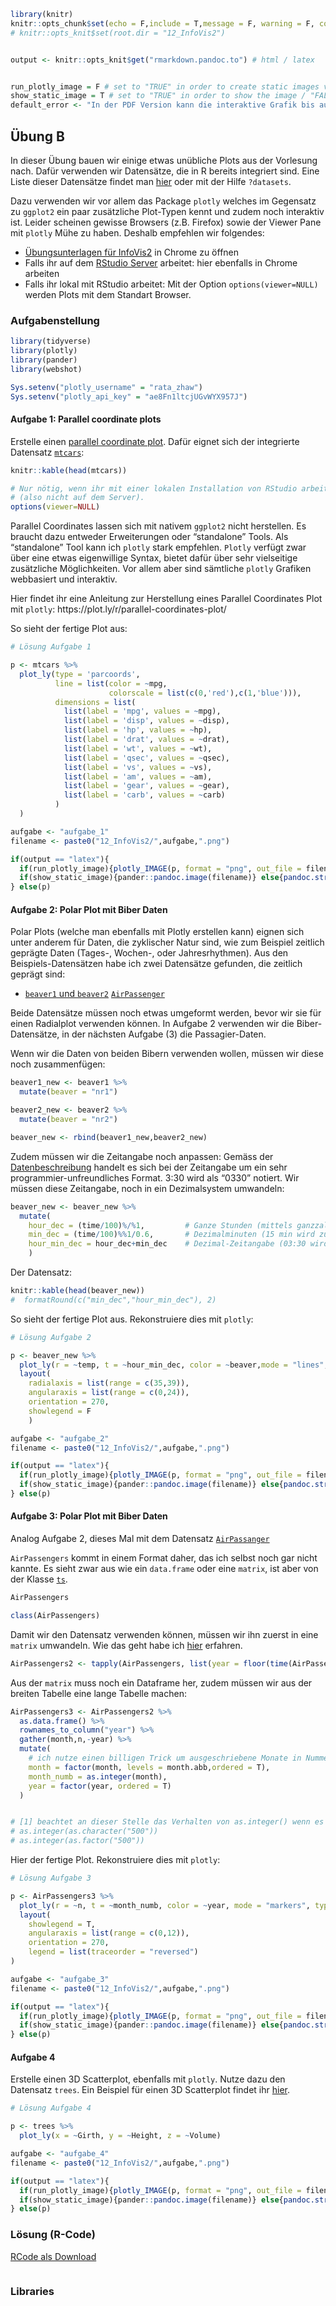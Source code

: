 
```r
library(knitr)
knitr::opts_chunk$set(echo = F,include = T,message = F, warning = F, collapse=TRUE)
# knitr::opts_knit$set(root.dir = "12_InfoVis2") 


output <- knitr::opts_knit$get("rmarkdown.pandoc.to") # html / latex


run_plotly_image = F # set to "TRUE" in order to create static images via plotly_api (max 100/day)
show_static_image = T # set to "TRUE" in order to show the image / "FALSE" to show error message
default_error <- "In der PDF Version kann die interaktive Grafik bis auf weiteres nicht dargestellt werden."

```

## Übung B

In dieser Übung bauen wir einige etwas unübliche Plots aus der Vorlesung nach. Dafür verwenden wir Datensätze, die in R bereits integriert sind. Eine Liste dieser Datensätze findet man [hier](https://stat.ethz.ch/R-manual/R-devel/library/datasets/html/00Index.html) oder mit der Hilfe `?datasets`.


Dazu verwenden wir vor allem das Package `plotly` welches im Gegensatz zu `ggplot2` ein paar zusätzliche Plot-Typen kennt und zudem noch interaktiv ist.  Leider scheinen gewisse Browsers (z.B. Firefox) sowie der Viewer Pane mit `plotly` Mühe zu haben. Deshalb empfehlen wir folgendes:

- [Übungsunterlagen für InfoVis2](http://oyster.zhaw.ch:3939/ResearchMethodsUebungen/) in Chrome zu öffnen
- Falls ihr auf dem [RStudio Server](http://oyster.zhaw.ch:8787) arbeitet: hier ebenfalls in Chrome arbeiten
- Falls ihr lokal mit RStudio arbeitet: Mit der Option `options(viewer=NULL)` werden Plots mit dem Standart Browser. 


### Aufgabenstellung



```r

library(tidyverse)
library(plotly)
library(pander)
library(webshot)

```


```r
Sys.setenv("plotly_username" = "rata_zhaw")
Sys.setenv("plotly_api_key" = "ae8Fn1ltcjUGvWYX957J")
```



#### Aufgabe 1: Parallel coordinate plots

Erstelle einen [parallel coordinate plot](https://en.wikipedia.org/wiki/Parallel_coordinates). Dafür eignet sich der integrierte Datensatz [`mtcars`](https://stat.ethz.ch/R-manual/R-devel/library/datasets/html/mtcars.html):

```r

knitr::kable(head(mtcars))

```

```r

# Nur nötig, wenn ihr mit einer lokalen Installation von RStudio arbeitet
# (also nicht auf dem Server).
options(viewer=NULL)

```


Parallel Coordinates lassen sich mit nativem `ggplot2` nicht herstellen. Es braucht dazu entweder Erweiterungen oder "standalone" Tools. Als "standalone" Tool kann ich `plotly` stark empfehlen. `Plotly` verfügt zwar über eine etwas eigenwillige Syntax, bietet dafür über sehr vielseitige zusätzliche Möglichkeiten. Vor allem aber sind sämtliche `plotly` Grafiken webbasiert und interaktiv. 

Hier findet ihr eine Anleitung zur Herstellung eines Parallel Coordinates Plot mit `plotly`: https://plot.ly/r/parallel-coordinates-plot/

So sieht der fertige Plot aus:

```r
# Lösung Aufgabe 1

p <- mtcars %>%
  plot_ly(type = 'parcoords',
          line = list(color = ~mpg,
                      colorscale = list(c(0,'red'),c(1,'blue'))),
          dimensions = list(
            list(label = 'mpg', values = ~mpg),
            list(label = 'disp', values = ~disp),
            list(label = 'hp', values = ~hp),
            list(label = 'drat', values = ~drat),
            list(label = 'wt', values = ~wt),
            list(label = 'qsec', values = ~qsec),
            list(label = 'vs', values = ~vs),
            list(label = 'am', values = ~am),
            list(label = 'gear', values = ~gear),
            list(label = 'carb', values = ~carb)
          )
  )
```


```r
aufgabe <- "aufgabe_1"
filename <- paste0("12_InfoVis2/",aufgabe,".png")

if(output == "latex"){
  if(run_plotly_image){plotly_IMAGE(p, format = "png", out_file = filename)} 
  if(show_static_image){pander::pandoc.image(filename)} else{pandoc.strong(default_error)}
} else(p)

```

#### Aufgabe 2: Polar Plot mit Biber Daten

Polar Plots (welche man ebenfalls mit Plotly erstellen kann) eignen sich unter anderem für Daten, die zyklischer Natur sind, wie zum Beispiel zeitlich geprägte Daten (Tages-, Wochen-, oder Jahresrhythmen). Aus den Beispiels-Datensätzen  habe ich zwei Datensätze gefunden, die zeitlich geprägt sind:

- [`beaver1` und `beaver2`](https://stat.ethz.ch/R-manual/R-devel/library/datasets/html/beavers.html)
[`AirPassenger`](https://stat.ethz.ch/R-manual/R-devel/library/datasets/html/AirPassengers.html)

Beide Datensätze müssen noch etwas umgeformt werden, bevor wir sie für einen Radialplot verwenden können. In Aufgabe 2 verwenden wir die Biber-Datensätze, in der nächsten Aufgabe (3) die Passagier-Daten.

Wenn wir die Daten von beiden Bibern verwenden wollen, müssen wir diese noch zusammenfügen:
```r


beaver1_new <- beaver1 %>%
  mutate(beaver = "nr1")

beaver2_new <- beaver2 %>%
  mutate(beaver = "nr2")

beaver_new <- rbind(beaver1_new,beaver2_new)

```

Zudem müssen wir die Zeitangabe noch anpassen: Gemäss der [Datenbeschreibung](https://stat.ethz.ch/R-manual/R-devel/library/datasets/html/beavers.html) handelt es sich bei der Zeitangabe um ein sehr programmier-unfreundliches Format. 3:30 wird als "0330" notiert. Wir müssen diese Zeitangabe, noch in ein Dezimalsystem umwandeln:
```r
beaver_new <- beaver_new %>%
  mutate(
    hour_dec = (time/100)%/%1,         # Ganze Stunden (mittels ganzzaliger Division)
    min_dec = (time/100)%%1/0.6,       # Dezimalminuten (15 min wird zu 0.25, via Modulo)
    hour_min_dec = hour_dec+min_dec    # Dezimal-Zeitangabe (03:30 wird zu 3.5)
    ) 
```



Der Datensatz: 
```r
knitr::kable(head(beaver_new))
#  formatRound(c("min_dec","hour_min_dec"), 2)
```

So sieht der fertige Plot aus. Rekonstruiere dies mit `plotly`:

```r

# Lösung Aufgabe 2

p <- beaver_new %>%
  plot_ly(r = ~temp, t = ~hour_min_dec, color = ~beaver,mode = "lines", type = "scatter") %>%
  layout(
    radialaxis = list(range = c(35,39)),
    angularaxis = list(range = c(0,24)),
    orientation = 270,
    showlegend = F
    )
```

```r
aufgabe <- "aufgabe_2"
filename <- paste0("12_InfoVis2/",aufgabe,".png")

if(output == "latex"){
  if(run_plotly_image){plotly_IMAGE(p, format = "png", out_file = filename)} 
  if(show_static_image){pander::pandoc.image(filename)} else{pandoc.strong(default_error)}
} else(p)

```




#### Aufgabe 3: Polar Plot mit Biber Daten


Analog Aufgabe 2, dieses Mal mit dem Datensatz [`AirPassanger`](https://stat.ethz.ch/R-manual/R-devel/library/datasets/html/AirPassengers.html)

`AirPassengers` kommt in einem Format daher, das ich selbst noch gar nicht kannte. Es sieht zwar aus wie ein `data.frame` oder eine `matrix`, ist aber von der Klasse [`ts`](https://stat.ethz.ch/R-manual/R-devel/library/stats/html/ts.html).

```r
AirPassengers

class(AirPassengers)
```


Damit wir den Datensatz verwenden können, müssen wir ihn zuerst in eine `matrix` umwandeln. Wie das geht habe ich [hier](https://stackoverflow.com/a/5332664/4139249) erfahren.
```r
AirPassengers2 <- tapply(AirPassengers, list(year = floor(time(AirPassengers)), month = month.abb[cycle(AirPassengers)]), c)
```

Aus der `matrix` muss noch ein Dataframe her, zudem müssen wir aus der breiten Tabelle eine lange Tabelle machen:

```r


AirPassengers3 <- AirPassengers2 %>%
  as.data.frame() %>%
  rownames_to_column("year") %>%
  gather(month,n,-year) %>%
  mutate(
    # ich nutze einen billigen Trick um ausgeschriebene Monate in Nummern umzuwandeln [1]
    month = factor(month, levels = month.abb,ordered = T),
    month_numb = as.integer(month),
    year = factor(year, ordered = T)
  )


# [1] beachtet an dieser Stelle das Verhalten von as.integer() wenn es sich um factors() handelt. Hier wird das Verhalten genutzt, andersweitig kann es einem zum Verhngnis werden. Das Verhalten wir auch hier verdeutlicht:
# as.integer(as.character("500"))
# as.integer(as.factor("500"))

```


Hier der fertige Plot. Rekonstruiere dies mit `plotly`:
```r

# Lösung Aufgabe 3

p <- AirPassengers3 %>%
  plot_ly(r = ~n, t = ~month_numb, color = ~year, mode = "markers", type = "scatter") %>%
  layout(
    showlegend = T,
    angularaxis = list(range = c(0,12)),
    orientation = 270,
    legend = list(traceorder = "reversed")
) 

```



```r
aufgabe <- "aufgabe_3"
filename <- paste0("12_InfoVis2/",aufgabe,".png")

if(output == "latex"){
  if(run_plotly_image){plotly_IMAGE(p, format = "png", out_file = filename)} 
  if(show_static_image){pander::pandoc.image(filename)} else{pandoc.strong(default_error)}
} else(p)
```

#### Aufgabe 4

Erstelle einen 3D Scatterplot, ebenfalls mit `plotly`. Nutze dazu den Datensatz `trees`. Ein Beispiel für einen 3D Scatterplot findet ihr [hier](https://plot.ly/r/3d-scatter-plots/).


```r

# Lösung Aufgabe 4

p <- trees %>%
  plot_ly(x = ~Girth, y = ~Height, z = ~Volume)
```



```r
aufgabe <- "aufgabe_4"
filename <- paste0("12_InfoVis2/",aufgabe,".png")

if(output == "latex"){
  if(run_plotly_image){plotly_IMAGE(p, format = "png", out_file = filename)} 
  if(show_static_image){pander::pandoc.image(filename)} else{pandoc.strong(default_error)}
} else(p)
```


### Lösung (R-Code)

[RCode als Download](12_InfoVis2/RFiles/Uebung_B.R)

```r
```


### Libraries

```r
```





